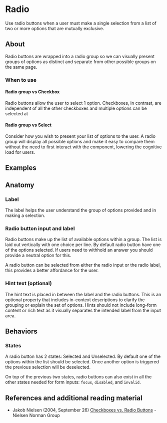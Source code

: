 
<Meta anchor />

# Radio
Use radio buttons when a user must make a single selection from a list of two or more options that are mutually exclusive.

## About
Radio buttons are wrapped into a radio group so we can visually present groups of options as distinct and separate from other possible groups on the same page.

### When to use

#### Radio group vs Checkbox
Radio buttons allow the user to select 1 option. Checkboxes, in contrast, are independent of all the other checkboxes and multiple options can be selected at

#### Radio group vs Select
Consider how you wish to present your list of options to the user. A radio group will display all possible options and make it easy to compare them without the need to first interact with the component, lowering the cognitive load for users.

## Examples
<Canvas>
  <Story id="mui-components-radio--default" />
</Canvas>

## Anatomy

### Label
The label helps the user understand the group of options provided and in making a selection.

### Radio button input and label
Radio buttons make up the list of available options within a group. The list is laid out vertically with one choice per line.
By default radio button have one of the options selected. If users need to withhold an answer you should provide a neutral option for this.

A radio button can be selected from either the radio input or the radio label, this provides a better affordance for the user.

### Hint text (optional)
The hint text is placed in between the label and the radio buttons.
This is an optional property that includes in-context descriptions to clarify the grouping or explain the set of options.
Hints should not include long-form content or rich text as it visually separates the intended label from the input area.


## Behaviors

### States
A radio button has 2 states: Selected and Unselected.
By default one of the options within the list should be selected. Once another option is triggered the previous selection will be deselected.

On top of the previous two states, radio buttons can also exist in all the other states needed for form inputs: `focus`, `disabled`, and `invalid`.

<Canvas>
  <Story id="mui-components-radio--disabled" />
</Canvas>

<Canvas>
  <Story id="mui-components-radio--invalid" />
</Canvas>

## References and additional reading material
* Jakob Nielsen (2004, September 26) [Checkboxes vs. Radio Buttons](https://www.nngroup.com/articles/checkboxes-vs-radio-buttons/) - Nielsen Norman Group
